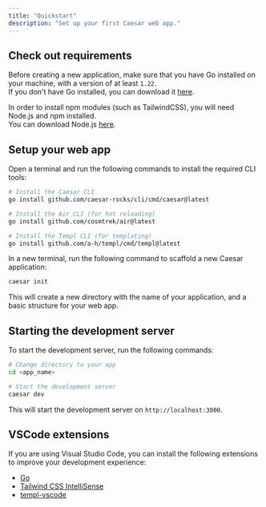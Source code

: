 ```yaml
---
title: "Quickstart"
description: "Set up your first Caesar web app."
---
```


## Check out requirements

Before creating a new application, make sure that you have Go installed on your machine, with a version of at least `1.22`.<br />
If you don't have Go installed, you can download it [here](https://golang.org/dl/).

In order to install npm modules (such as TailwindCSS), you will need Node.js and npm installed. <br />
You can download Node.js [here](https://nodejs.org/en/download/).

## Setup your web app

<AccordionGroup>
  <Accordion title="Install CLI tools">
Open a terminal and run the following commands to install the required CLI tools:

```bash
# Install the Caesar CLI
go install github.com/caesar-rocks/cli/cmd/caesar@latest

# Install the Air CLI (for hot reloading)
go install github.com/cosmtrek/air@latest

# Install the Templ CLI (for templating)
go install github.com/a-h/templ/cmd/templ@latest
```
  </Accordion>

  <Accordion title="Creating a new application">
    In a new terminal, run the following command to scaffold a new Caesar application:

```bash
caesar init
```

This will create a new directory with the name of your application, and a basic structure for your web app.
  </Accordion>
</AccordionGroup>

## Starting the development server

To start the development server, run the following commands:

```bash
# Change directory to your app
cd <app_name>

# Start the development server
caesar dev
```

This will start the development server on `http://localhost:3000`.

## VSCode extensions

If you are using Visual Studio Code, you can install the following extensions to improve your development experience:

- [Go](https://marketplace.visualstudio.com/items?itemName=golang.Go)
- [Tailwind CSS IntelliSense](https://marketplace.visualstudio.com/items?itemName=bradlc.vscode-tailwindcss)
- [templ-vscode](https://marketplace.visualstudio.com/items?itemName=a-h.templ)